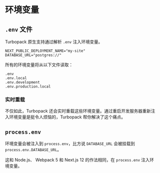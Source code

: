 # 环境变量

## `.env` 文件

Turbopack 原生支持通过解析 `.env` 注入环境变量。

```
NEXT_PUBLIC_DEPLOYMENT_NAME="my-site"
DATABASE_URL="postgres://"
```

所有的环境变量将从以下文件读取：

```
.env
.env.local
.env.development
.env.production.local
```

### 实时重载

不仅如此，Turbopack 还会实时重载这些环境变量。通过重启开发服务器重新注入环境变量是挺令人烦恼的，Turbopack 帮你解决了这个痛点。

## `process.env`

环境变量会被注入到 `process.env`，比方说 `DATABASE_URL` 会被挂载到 `process.env.DATABASE_URL`。

这和 Node.js、 Webpack 5 和  Next.js 12 的作法相同，在 `process.env` 注入环境变量。